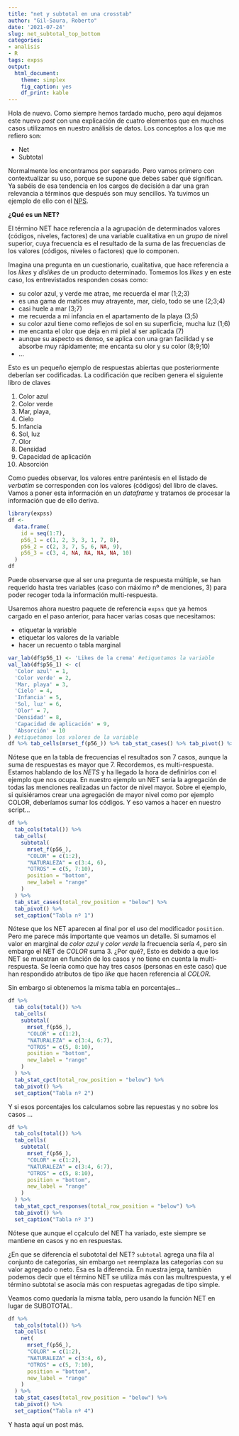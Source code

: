 ```yaml
---
title: "net y subtotal en una crosstab"
author: "Gil-Saura, Roberto"
date: '2021-07-24'
slug: net_subtotal_top_bottom
categories:
- analisis
- R
tags: expss
output: 
  html_document: 
    theme: simplex
    fig_caption: yes
    df_print: kable
---
```


Hola de nuevo. Como siempre hemos tardado mucho, pero aquí dejamos este nuevo _post_ con una explicación de cuatro elementos que en muchos casos utilizamos en nuestro análisis de datos. Los conceptos a los que me refiero son:

* Net
* Subtotal

Normalmente los encontramos por separado. Pero vamos primero con contextualizar su uso, porque se supone que debes saber qué significan. Ya sabéis de esa tendencia en los cargos de decisión a dar una gran relevancia a términos que después son muy sencillos. Ya tuvimos un ejemplo de ello con el [NPS](https://blog.investigaonline.com/2020/08/16/npsmovil/).

**¿Qué es un NET?**

El término NET hace referencia a la agrupación de determinados valores (códigos, niveles, factores) de una variable cualitativa en un _grupo_ de nivel superior, cuya frecuencia es el resultado de la suma de las frecuencias de los valores (códigos, niveles o factores) que lo componen.

Imagina una pregunta en un cuestionario, cualitativa, que hace referencia a los _likes_ y _dislikes_ de un producto determinado. Tomemos los _likes_ y en este caso, los entrevistados responden cosas como:

- su color azul, y verde me atrae, me recuerda el mar (1;2;3)
- es una gama de matices muy atrayente, mar, cielo, todo se une (2;3;4)
- casi huele a mar (3;7)
- me recuerda a mi infancia en el apartamento de la playa (3;5)
- su color azul tiene como reflejos de sol en su superficie, mucha luz (1;6)
- me encanta el olor que deja en mi piel al ser aplicada (7)
- aunque su aspecto es denso, se aplica con una gran facilidad y se absorbe muy rápidamente; me encanta su olor y su color (8;9;10)
- ...

Esto es un pequeño ejemplo de respuestas abiertas que posteriormente deberían ser codificadas. La codificación que reciben genera el siguiente libro de claves

1. Color azul
2. Color verde
3. Mar, playa, 
4. Cielo
5. Infancia
6. Sol, luz 
7. Olor
8. Densidad
9. Capacidad de aplicación
10. Absorción

Como puedes observar, los valores entre paréntesis en el listado de _verbatim_ se corresponden con los valores (códigos) del libro de claves. Vamos a poner esta información en un _dataframe_ y tratamos de procesar la información que de ello deriva.

```r
library(expss)
df <-
  data.frame(
    id = seq(1:7),
    p56_1 = c(1, 2, 3, 3, 1, 7, 8),
    p56_2 = c(2, 3, 7, 5, 6, NA, 9),
    p56_3 = c(3, 4, NA, NA, NA, NA, 10)
  )
df
```

Puede observarse que al ser una pregunta de respuesta múltiple, se han requerido hasta tres variables (caso con máximo nº de menciones, 3) para poder recoger toda la información multi-respuesta. 

Usaremos ahora nuestro paquete de referencia `expss` que ya hemos cargado en el paso anterior, para hacer varias cosas que necesitamos:

- etiquetar la variable
- etiquetar los valores de la variable
- hacer un recuento o tabla marginal

```r
var_lab(df$p56_1) <- 'Likes de la crema' #etiquetamos la variable
val_lab(df$p56_1) <- c(
  'Color azul' = 1,
  'Color verde' = 2,
  'Mar, playa' = 3,
  'Cielo' = 4,
  'Infancia' = 5,
  'Sol, luz' = 6,
  'Olor' = 7,
  'Densidad' = 8,
  'Capacidad de aplicación' = 9,
  'Absorción' = 10
) #etiquetamos los valores de la variable
df %>% tab_cells(mrset_f(p56_)) %>% tab_stat_cases() %>% tab_pivot() %>% as.datatable_widget() # hacemos un marginal de frecuencias
```

Nótese que en la tabla de frecuencias el resultados son 7 casos, aunque la suma de respuestas es mayor que 7. Recordemos, es multi-respuesta. Estamos hablando de los *NETS* y ha llegado la hora de definirlos con el ejemplo que nos ocupa. En nuestro ejemplo un NET sería la agregación de todas las menciones realizadas un factor de nivel mayor. Sobre el ejemplo, si quisiéramos crear una agregación de mayor nivel como por ejemplo COLOR,  deberíamos sumar los códigos. Y eso vamos a hacer en nuestro script...

```r
df %>%
  tab_cols(total()) %>%
  tab_cells(
    subtotal(
      mrset_f(p56_),
      "COLOR" = c(1:2),
      "NATURALEZA" = c(3:4, 6),
      "OTROS" = c(5, 7:10),
      position = "bottom",
      new_label = "range"
    )
  ) %>%
  tab_stat_cases(total_row_position = "below") %>%
  tab_pivot() %>%
  set_caption("Tabla nº 1")
```

Nótese que los NET aparecen al final por el uso del modificador `position`. Pero me parece más importante que veamos un detalle. Si sumamos el valor en marginal de _color azul_ y _color verde_ la frecuencia sería 4, pero sin embargo el NET de _COLOR_ suma 3. ¿Por qué?, Esto es debido a que los NET se muestran en función de los casos y no tiene en cuenta la multi-respuesta. Se leería como que hay tres casos (personas en este caso) que han respondido atributos de tipo _like_ que hacen referencia al _COLOR_.

Sin embargo si obtenemos la misma tabla en porcentajes...

```r
df %>%
  tab_cols(total()) %>%
  tab_cells(
    subtotal(
      mrset_f(p56_),
      "COLOR" = c(1:2),
      "NATURALEZA" = c(3:4, 6:7),
      "OTROS" = c(5, 8:10),
      position = "bottom",
      new_label = "range"
    )
  ) %>%
  tab_stat_cpct(total_row_position = "below") %>%
  tab_pivot() %>%
  set_caption("Tabla nº 2")
```

Y si esos porcentajes los calculamos sobre las repuestas y no sobre los casos ...

```r
df %>%
  tab_cols(total()) %>%
  tab_cells(
    subtotal(
      mrset_f(p56_),
      "COLOR" = c(1:2),
      "NATURALEZA" = c(3:4, 6:7),
      "OTROS" = c(5, 8:10),
      position = "bottom",
      new_label = "range"
    )
  ) %>%
  tab_stat_cpct_responses(total_row_position = "below") %>%
  tab_pivot() %>%
  set_caption("Tabla nº 3")
```

Nótese que aunque el cçalculo del NET ha variado, este siempre se mantiene en casos y no en respuestas.


¿En que se diferencia el subototal del NET? `subtotal` agrega una fila al conjunto de categorías, sin embargo `net` reemplaza las categorías con su valor agregado o neto. Esa es la diferencia. En nuestra jerga, también podemos decir que el término NET se utiliza más con las multrespuesta, y el término subtotal se asocia más con respuetas agregadas de tipo simple.

Veamos como quedaría la misma tabla, pero usando la función NET en lugar de SUBOTOTAL.

```r
df %>%
  tab_cols(total()) %>%
  tab_cells(
    net(
      mrset_f(p56_),
      "COLOR" = c(1:2),
      "NATURALEZA" = c(3:4, 6),
      "OTROS" = c(5, 7:10),
      position = "bottom",
      new_label = "range"
    )
  ) %>%
  tab_stat_cases(total_row_position = "below") %>%
  tab_pivot() %>%
  set_caption("Tabla nº 4")
```

Y hasta aquí un post más. 
